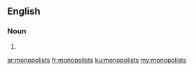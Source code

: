 ==English==

===Noun===
{{head|en}}

# {{plural of|monopolist}}

[[ar:monopolists]]
[[fr:monopolists]]
[[ku:monopolists]]
[[my:monopolists]]